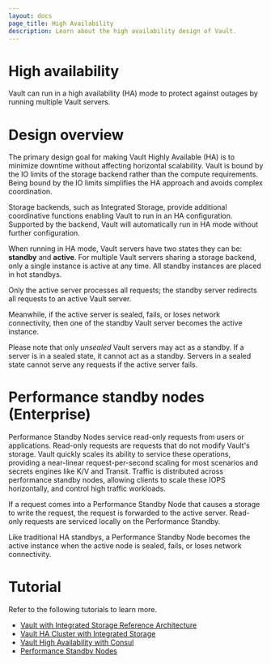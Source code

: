 ```yaml
---
layout: docs
page_title: High Availability
description: Learn about the high availability design of Vault.
---
```


# High availability

Vault can run in a high availability (HA) mode to protect against outages by running multiple Vault servers.


# Design overview

The primary design goal for making Vault Highly Available (HA) is to
minimize downtime without affecting horizontal scalability. Vault is
bound by the IO limits of the storage backend rather than the compute
requirements. Being bound by the IO limits simplifies the HA approach and avoids complex
coordination.

Storage backends, such as Integrated Storage, provide additional coordinative
functions enabling Vault to run in an HA configuration. Supported
by the backend, Vault will automatically run in HA mode without further
configuration.

When running in HA mode, Vault servers have two states they
can be: **standby** and **active**. For multiple Vault servers sharing a storage
backend, only a single instance is active at any time. All standby instances are placed in hot standbys.

Only the active server processes all requests; the standby server redirects all requests to an active Vault server.

Meanwhile, if the active server is sealed, fails, or loses network connectivity,
then one of the standby Vault server becomes the active instance.

Please note that only _unsealed_ Vault servers may act as a standby.
If a server is in a sealed state, it cannot act as a standby. Servers in a sealed state cannot
 serve any requests if the active server fails.

# Performance standby nodes (Enterprise)

Performance Standby Nodes service read-only requests from users or applications.
Read-only requests are requests that do not modify Vault's storage. Vault quickly scales its ability to service these operations,
providing a near-linear request-per-second scaling for most scenarios and secrets engines like K/V and Transit. Traffic is distributed across performance standby nodes, allowing clients to scale these IOPS horizontally, and control high traffic workloads.

If a request comes into a Performance Standby Node that causes a storage to write
the request, the request is forwarded to the active server. Read-only requests are serviced locally on the Performance Standby.

Like traditional HA standbys, a Performance Standby Node becomes the active instance when the active node is sealed, fails, or loses
network connectivity.

# Tutorial 

Refer to the following tutorials to learn more.

- [Vault with Integrated Storage Reference Architecture](/vault/tutorials/day-one-raft/raft-reference-architecture)
- [Vault HA Cluster with Integrated Storage](/vault/tutorials/raft/raft-storage)
- [Vault High Availability with Consul](/vault/tutorials/day-one-consul/ha-with-consul)
- [Performance Standby Nodes](/vault/tutorials/enterprise/performance-standbys)

